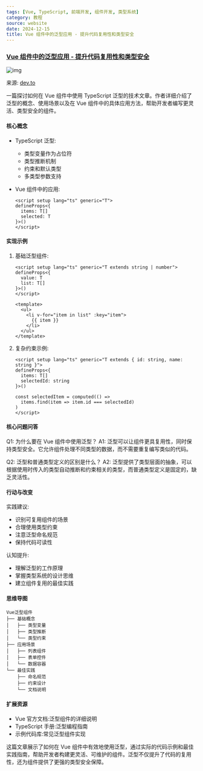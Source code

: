 ```yaml
---
tags: [Vue, TypeScript, 前端开发, 组件开发, 类型系统]
category: 教程
source: website
date: 2024-12-15
title: Vue 组件中的泛型应用 - 提升代码复用性和类型安全
---
```


### [Vue 组件中的泛型应用 - 提升代码复用性和类型安全](https://dev.to/jacobandrewsky/using-generics-in-vue-components-1lnn)

![img](https://img.mengpeng.tech/i/2024/12/14/675d04be0dd3e.webp)

来源: [dev.to](https://dev.to/jacobandrewsky/using-generics-in-vue-components-1lnn)

一篇探讨如何在 Vue 组件中使用 TypeScript 泛型的技术文章。作者详细介绍了泛型的概念、使用场景以及在 Vue 组件中的具体应用方法，帮助开发者编写更灵活、类型安全的组件。

#### 核心概念
- TypeScript 泛型:
  - 类型变量作为占位符
  - 类型推断机制
  - 约束和默认类型
  - 多类型参数支持

- Vue 组件中的应用:
  ```vue
  <script setup lang="ts" generic="T">
  defineProps<{
    items: T[]
    selected: T
  }>()
  </script>
  ```

#### 实现示例
1. 基础泛型组件:
   ```vue
   <script setup lang="ts" generic="T extends string | number">
   defineProps<{
     value: T
     list: T[]
   }>()
   </script>
   
   <template>
     <ul>
       <li v-for="item in list" :key="item">
         {{ item }}
       </li>
     </ul>
   </template>
   ```

2. 复杂约束示例:
   ```vue
   <script setup lang="ts" generic="T extends { id: string, name: string }">
   defineProps<{
     items: T[]
     selectedId: string
   }>()
   
   const selectedItem = computed(() => 
     items.find(item => item.id === selectedId)
   )
   </script>
   ```

#### 核心问题问答
Q1: 为什么要在 Vue 组件中使用泛型？
A1: 泛型可以让组件更具复用性，同时保持类型安全。它允许组件处理不同类型的数据，而不需要重复编写类似的代码。

Q2: 泛型和普通类型定义的区别是什么？
A2: 泛型提供了类型层面的抽象，可以根据使用时传入的类型自动推断和约束相关的类型，而普通类型定义是固定的，缺乏灵活性。

#### 行动与改变
实践建议:
- 识别可复用组件的场景
- 合理使用类型约束
- 注意泛型命名规范
- 保持代码可读性

认知提升:
- 理解泛型的工作原理
- 掌握类型系统的设计思维
- 建立组件复用的最佳实践

#### 思维导图
```
Vue泛型组件
├── 基础概念
│   ├── 类型变量
│   ├── 类型推断
│   └── 类型约束
├── 应用场景
│   ├── 列表组件
│   ├── 表单控件
│   └── 数据容器
└── 最佳实践
    ├── 命名规范
    ├── 约束设计
    └── 文档说明
```

#### 扩展资源
- Vue 官方文档:泛型组件的详细说明
- TypeScript 手册:泛型编程指南
- 示例代码库:常见泛型组件实现

这篇文章展示了如何在 Vue 组件中有效地使用泛型，通过实际的代码示例和最佳实践指南，帮助开发者构建更灵活、可维护的组件。泛型不仅提升了代码的复用性，还为组件提供了更强的类型安全保障。 